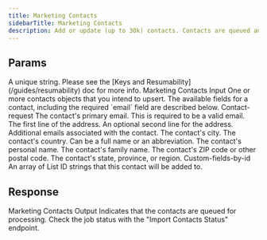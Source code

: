 ```yaml
---
title: Marketing Contacts
sidebarTitle: Marketing Contacts
description: Add or update (up to 30k) contacts. Contacts are queued and aren't created immediately.
---
```

    
## Params
    
<ParamField path="key" type="string" required={true}>
  A unique string. Please see the [Keys and Resumability](/guides/resumability)
  doc for more info.
</ParamField><ParamField path="params" type="object" required={true}>
   Marketing Contacts Input
<Expandable title="properties" defaultOpen={true}><ParamField path="contacts" type="array" required={true}>
   One or more contacts objects that you intend to upsert. The available fields for a contact, including the required `email` field are described below.
<Expandable title="items" defaultOpen={false}><ParamField path="contacts[n]" type="object" required={true}>
   Contact-request
<Expandable title="properties" defaultOpen={false}><ParamField path="email" type="string" required={true}>
   The contact's primary email. This is required to be a valid email.
</ParamField><ParamField path="address_line_1" type="string" required={false}>
   The first line of the address.
</ParamField><ParamField path="address_line_2" type="string" required={false}>
   An optional second line for the address.
</ParamField><ParamField path="alternate_emails" type="array" required={false}>
   Additional emails associated with the contact.
<Expandable title="items" defaultOpen={false}><ParamField path="alternate_emails[n]" type="string" required={false}>
</ParamField></Expandable></ParamField><ParamField path="city" type="string" required={false}>
   The contact's city.
</ParamField><ParamField path="country" type="string" required={false}>
   The contact's country. Can be a full name or an abbreviation.
</ParamField><ParamField path="first_name" type="string" required={false}>
   The contact's personal name.
</ParamField><ParamField path="last_name" type="string" required={false}>
   The contact's family name.
</ParamField><ParamField path="postal_code" type="string" required={false}>
   The contact's ZIP code or other postal code.
</ParamField><ParamField path="state_province_region" type="string" required={false}>
   The contact's state, province, or region.
</ParamField><ParamField path="custom_fields" type="object" required={false}>
   Custom-fields-by-id
<Expandable title="properties" defaultOpen={false}></Expandable></ParamField></Expandable></ParamField></Expandable></ParamField><ParamField path="list_ids" type="array" required={false}>
   An array of List ID strings that this contact will be added to.
<Expandable title="items" defaultOpen={false}><ParamField path="list_ids[n]" type="string" required={false}>
</ParamField></Expandable></ParamField></Expandable></ParamField>

## Response

<ResponseField path="response" type="object" required={true}>
   Marketing Contacts Output
<Expandable title="properties" defaultOpen={false}><ResponseField path="job_id" type="string" required={false}>
   Indicates that the contacts are queued for processing. Check the job status with the "Import Contacts Status" endpoint.
</ResponseField></Expandable></ResponseField>
